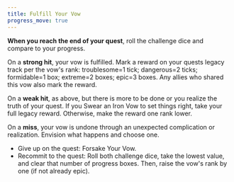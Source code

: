 ```yaml
---
title: Fulfill Your Vow
progress_move: true
---
```


**When you reach the end of your quest**, roll the challenge dice and compare to your progress.

On a **strong hit**, your vow is fulfilled. Mark a reward on your quests legacy track per the vow's rank: troublesome=1 tick; dangerous=2 ticks; formidable=1 box; extreme=2 boxes; epic=3 boxes. Any allies who shared this vow also mark the reward.

On a **weak hit**, as above, but there is more to be done or you realize the truth of your quest. If you <RouterLink to='/moves/quest/swear_an_iron_vow'>Swear an Iron Vow</RouterLink> to set things right, take your full legacy reward. Otherwise, make the reward one rank lower.

On a **miss**, your vow is undone through an unexpected complication or realization. Envision what happens and choose one.

- Give up on the quest: <RouterLink to='/moves/quest/forsake_your_vow'>Forsake Your Vow</RouterLink>.
- Recommit to the quest: Roll both challenge dice, take the lowest value, and clear that number of progress boxes. Then, raise the vow's rank by one (if not already epic).
